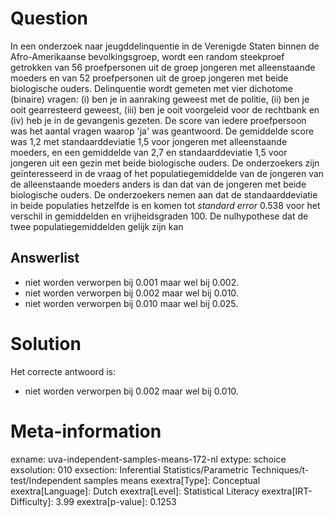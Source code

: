 Question
========

In een onderzoek naar jeugddelinquentie in de Verenigde Staten binnen de
Afro-Amerikaanse bevolkingsgroep, wordt een random steekproef getrokken
van 56 proefpersonen uit de groep jongeren met alleenstaande moeders en
van 52 proefpersonen uit de groep jongeren met beide biologische ouders.
Delinquentie wordt gemeten met vier dichotome (binaire) vragen: (i) ben
je in aanraking geweest met de politie, (ii) ben je ooit gearresteerd
geweest, (iii) ben je ooit voorgeleid voor de rechtbank en (iv) heb je
in de gevangenis gezeten. De score van iedere proefpersoon was het
aantal vragen waarop \'ja\' was geantwoord. De gemiddelde score was 1,2
met standaarddeviatie 1,5 voor jongeren met alleenstaande moeders, en
een gemiddelde van 2,7 en standaarddeviatie 1,5 voor jongeren uit een
gezin met beide biologische ouders. De onderzoekers zijn geïnteresseerd
in de vraag of het populatiegemiddelde van de jongeren van de
alleenstaande moeders anders is dan dat van de jongeren met beide
biologische ouders. De onderzoekers nemen aan dat de standaarddeviatie
in beide populaties hetzelfde is en komen tot *standard error* 0.538
voor het verschil in gemiddelden en vrijheidsgraden 100. De nulhypothese
dat de twee populatiegemiddelden gelijk zijn kan

Answerlist
----------

* niet worden verworpen bij 0.001 maar wel bij 0.002.
* niet worden verworpen bij 0.002 maar wel bij 0.010.
* niet worden verworpen bij 0.010 maar wel bij 0.025.

Solution
========

Het correcte antwoord is: 

* niet worden verworpen bij 0.002 maar wel bij 0.010.

Meta-information
================
exname: uva-independent-samples-means-172-nl
extype: schoice
exsolution: 010
exsection: Inferential Statistics/Parametric Techniques/t-test/Independent samples means
exextra[Type]: Conceptual
exextra[Language]: Dutch
exextra[Level]: Statistical Literacy
exextra[IRT-Difficulty]: 3.99
exextra[p-value]: 0.1253
